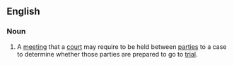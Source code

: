==English==
===Noun===
{{en-noun|sg=[[status]] [[conference]]}}
# {{legal}} A [[meeting]] that a [[court]] may require to be held between [[party|parties]] to a case to determine whether those parties are prepared to go to [[trial]].
